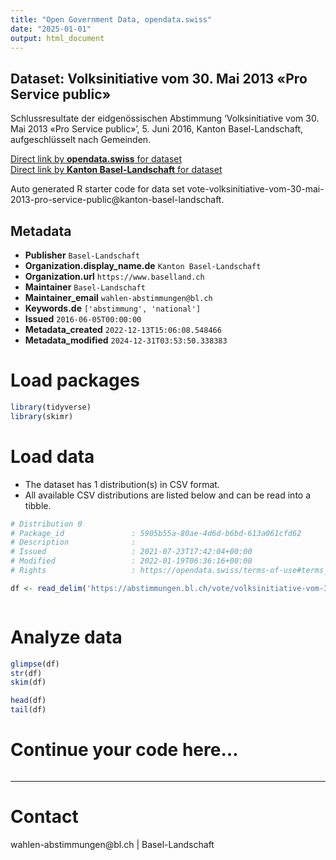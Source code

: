 ```yaml
---
title: "Open Government Data, opendata.swiss"
date: "2025-01-01"
output: html_document
---
```


## Dataset: Volksinitiative vom 30. Mai 2013 «Pro Service public»

Schlussresultate der eidgenössischen Abstimmung 'Volksinitiative vom 30. Mai 2013 «Pro Service public»', 5. Juni 2016, Kanton Basel-Landschaft, aufgeschlüsselt nach Gemeinden.

[Direct link by **opendata.swiss** for dataset](https://opendata.swiss/de/dataset/volksinitiative-vom-30-mai-2013-pro-service-public)<br>
[Direct link by **Kanton Basel-Landschaft** for dataset](https://abstimmungen.bl.ch/vote/volksinitiative-vom-30-mai-2013-pro-service-public/data)

Auto generated R starter code for data set vote-volksinitiative-vom-30-mai-2013-pro-service-public@kanton-basel-landschaft.

## Metadata

- **Publisher** `Basel-Landschaft`
- **Organization.display_name.de** `Kanton Basel-Landschaft`
- **Organization.url** `https://www.baselland.ch`
- **Maintainer** `Basel-Landschaft`
- **Maintainer_email** `wahlen-abstimmungen@bl.ch`
- **Keywords.de** `['abstimmung', 'national']`
- **Issued** `2016-06-05T00:00:00`
- **Metadata_created** `2022-12-13T15:06:08.548466`
- **Metadata_modified** `2024-12-31T03:53:50.338383`


# Load packages

```r

library(tidyverse)
library(skimr)

```

# Load data

-   The dataset has 1 distribution(s) in CSV format.
-   All available CSV distributions are listed below and can be read into a tibble.

```r

# Distribution 0
# Package_id               : 5905b55a-80ae-4d6d-b6bd-613a061cfd62
# Description              : 
# Issued                   : 2021-07-23T17:42:04+00:00
# Modified                 : 2022-01-19T06:36:16+00:00
# Rights                   : https://opendata.swiss/terms-of-use#terms_by

df <- read_delim('https://abstimmungen.bl.ch/vote/volksinitiative-vom-30-mai-2013-pro-service-public/data-csv')



```

# Analyze data

```r

glimpse(df)
str(df)
skim(df)

head(df)
tail(df)

```

# Continue your code here...

```r

```

------------------------------------------------------------------------

# Contact

wahlen-abstimmungen@bl.ch | Basel-Landschaft
